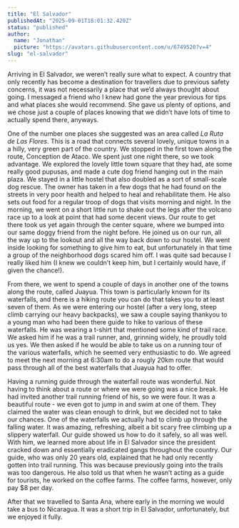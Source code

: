 ```yaml
---
title: "El Salvador"
publishedAt: "2025-09-01T18:01:32.420Z"
status: "published"
author:
  name: "Jonathan"
  picture: "https://avatars.githubusercontent.com/u/6749520?v=4"
slug: "el-salvador"
---
```


Arriving in El Salvador, we weren’t really sure what to expect. A country that only recently has become a destination for travellers due to previous safety concerns, it was not necessarily a place that we’d always thought about going. I messaged a friend who I knew had gone the year previous for tips and what places she would recommend. She gave us plenty of options, and we chose just a couple of places knowing that we didn’t have lots of time to actually spend there, anyways. 

One of the number one places she suggested was an area called *La Ruta de Las Flores*. This is a road that connects several lovely, unique towns in a a hilly, very green part of the country. We stopped in the first town along the route, Conception de Ataco. We spent just one night there, so we took advantage. We explored the lovely little town square that they had, ate some really good pupusas, and made a cute dog friend hanging out in the main plaza. We stayed in a little hostel that also doubled as a sort of small-scale dog rescue. The owner has taken in a few dogs that he had found on the streets in very poor health and helped to heal and rehabilitate them. He also sets out food for a regular troop of dogs that visits morning and night. In the morning, we went on a short little run to shake out the legs after the volcano race up to a look at point that had some decent views. Our route to get there took us yet again through the center square, where we bumped into our same doggy friend from the night before. He joined us on our run, all the way up to the lookout and all the way back down to our hostel. We went inside looking for something to give him to eat, but unfortunately in that time a group of the neighborhood dogs scared him off. I was quite sad because I really liked him (I knew we couldn’t keep him, but I certainly would have, if given the chance!).

From there, we went to spend a couple of days in another one of the towns along the route, called Juayua. This town is particularly known for its waterfalls, and there is a hiking route you can do that takes you to at least seven of them. As we were entering our hostel (after a very long, steep climb carrying our heavy backpacks), we saw a couple saying thankyou to a young man who had been there guide to hike to various of these waterfalls. He was wearing a t-shirt that mentioned some kind of trail race. We asked him if he was a trail runner, and, grinning widely, he proudly told us yes. We then asked if he would be able to take us on a running tour of the various waterfalls, which he seemed very enthusiastic to do. We agreed to meet the next morning at 6:30am to do a rougly 20km route that would pass through all of the best waterfalls that Juayua had to offer. 

Having a running guide through the waterfall route was wonderful. Not having to think about a route or where we were going was a nice break. He had invited another trail running friend of his, so we were four. It was a beautiful route - we even got to jump in and swim at one of them. They claimed the water was clean enough to drink, but we decided not to take our chances. One of the waterfalls we actually had to climb up through the falling water. It was amazing, refreshing, albeit a bit scary free climbing up a slippery waterfall. Our guide showed us how to do it safely, so all was well. With him, we learned more about life in El Salvador since the president cracked down and essentially eradicated gangs throughout the country. Our guide, who was only 20 years old, explained that he had only recently gotten into trail running. This was because previously going into the trails was too dangerous. He also told us that when he wasn’t acting as a guide for tourists, he worked on the coffee farms. The coffee farms, however, only pay $8 per day. 

After that we travelled to Santa Ana, where early in the morning we would take a bus to Nicaragua. It was a short trip in El Salvador, unfortunately, but we enjoyed it fully.   